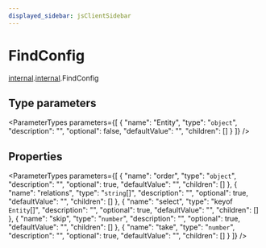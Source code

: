 ```yaml
---
displayed_sidebar: jsClientSidebar
---
```



# FindConfig

[internal](../../admin_discounts/modules/admin_discounts.internal.mdx).[internal](../modules/admin_discounts.internal.internal.mdx).FindConfig

## Type parameters

<ParameterTypes parameters={[
  {
    "name": "Entity",
    "type": "`object`",
    "description": "",
    "optional": false,
    "defaultValue": "",
    "children": []
  }
]} />

## Properties

<ParameterTypes parameters={[
  {
    "name": "order",
    "type": "`object`",
    "description": "",
    "optional": true,
    "defaultValue": "",
    "children": []
  },
  {
    "name": "relations",
    "type": "`string`[]",
    "description": "",
    "optional": true,
    "defaultValue": "",
    "children": []
  },
  {
    "name": "select",
    "type": "keyof `Entity`[]",
    "description": "",
    "optional": true,
    "defaultValue": "",
    "children": []
  },
  {
    "name": "skip",
    "type": "`number`",
    "description": "",
    "optional": true,
    "defaultValue": "",
    "children": []
  },
  {
    "name": "take",
    "type": "`number`",
    "description": "",
    "optional": true,
    "defaultValue": "",
    "children": []
  }
]} />
